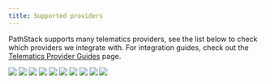 ```yaml
---
title: Supported providers
---
```


PathStack supports many telematics providers, see the list below to check which providers we integrate with. For integration
guides, check out the [Telematics Provider Guides](/integration-guides) page.

<CardGroup cols={2}>
  <Card title="Verizon Connect" href="https://www.verizonconnect.com/">
    <img src="/images/telematics/verizon.png" noZoom />
  </Card>
  <Card title="Navman" href="https://www.teletracnavman.com/">
    <img src="/images/telematics/navman.svg" noZoom />
  </Card>
  <Card title="Geotab" href="https://www.geotab.com/">
    <img src="/images/telematics/geotab.png" noZoom />
  </Card>
  <Card title="Volvo" href="https://www.volvotrucks.com.au/en-au/services/fleet-management.html">
    <img src="/images/telematics/volvo.png" noZoom />
  </Card>
  <Card title="Radius Telematics" href="https://www.radiustelematics.com/">
    <img src="/images/telematics/radius.png" noZoom />
  </Card>
  <Card title="Fleetsu" href="https://fleetsu.com/">
    <img src="/images/telematics/fleetsu.png" noZoom />
  </Card>
  <Card title="Digital Matter" href="https://www.digitalmatter.com/">
    <img src="/images/telematics/digitalmatter.png" noZoom />
  </Card>
  <Card title="Netstar" href="https://www.netstaraustralia.com.au/">
    <img src="/images/telematics/netstar.png" noZoom />
  </Card>
  <Card title="MiX Telematics" href="https://www.mixtelematics.com/">
    <img src="/images/telematics/mixtelematics.png" noZoom />
  </Card>
  <Card title="Webfleet" href="https://www.webfleet.com/">
    <img src="/images/telematics/webfleet.png" noZoom />
  </Card>
</CardGroup>
